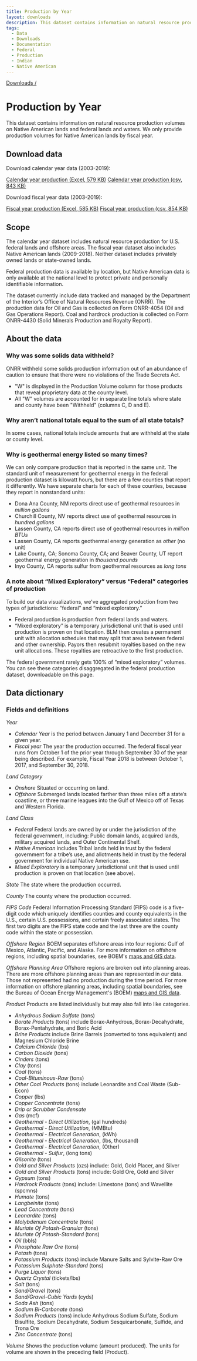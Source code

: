 ```yaml
---
title: Production by Year
layout: downloads
description: This dataset contains information on natural resource production volumes on Native American lands and federal lands and waters. We only provide production volumes for Native American lands by fiscal year.
tags:
  - Data
  - Downloads
  - Documentation
  - Federal
  - Production
  - Indian
  - Native American
---
```


[Downloads /](/downloads/)

# Production by Year

This dataset contains information on natural resource production volumes on Native American lands and federal lands and waters. We only provide production volumes for Native American lands by fiscal year.

## Download data

Download calendar year data (2003-2019):

[Calendar year production (Excel, 579 KB)](/downloads/production/calendar_year_production.xlsx)
[Calendar year production (csv, 843 KB)](/downloads/csv/production/calendar_year_production.csv)

Download fiscal year data (2003-2019):

[Fiscal year production (Excel, 585 KB)](/downloads/production/fiscal_year_production.xlsx)
[Fiscal year production (csv, 854 KB)](/downloads/csv/production/fiscal_year_production.csv)

## Scope

The calendar year dataset includes natural resource production for U.S. federal lands and offshore areas. The fiscal year dataset also includes Native American lands (2009-2018). Neither dataset includes privately owned lands or state-owned lands.

Federal production data is available by location, but Native American data is only available at the national level to protect private and personally identifiable information.

The dataset currently include data tracked and managed by the Department of the Interior’s Office of Natural Resources Revenue (ONRR). The production data for Oil and Gas is collected on Form ONRR-4054 (Oil and Gas Operations Report). Coal and hardrock production is collected on Form ONRR-4430 (Solid Minerals Production and Royalty Report).

## About the data

### Why was some solids data withheld?

ONRR <GlossaryTerm>withheld</GlossaryTerm> some solids production information out of an abundance of caution to ensure that there were no violations of the Trade Secrets Act.

* "W" is displayed in the Production Volume column for those products that reveal proprietary data at the county level.
* All "W" volumes are accounted for in separate line totals where state and county have been "Withheld" (columns C, D and E).

### Why aren’t national totals equal to the sum of all state totals?

In some cases, national totals include amounts that are withheld at the state or county level.

### Why is geothermal energy listed so many times?

We can only compare production that is reported in the same unit. The standard unit of measurement for geothermal energy in the federal production dataset is kilowatt hours, but there are a few counties that report it differently. We have separate charts for each of these counties, because they report in nonstandard units:

* Dona Ana County, NM reports direct use of geothermal resources in _million gallons_
* Churchill County, NV reports direct use of geothermal resources in _hundred gallons_
* Lassen County, CA reports direct use of geothermal resources in _million BTUs_
* Lassen County, CA reports geothermal energy generation as _other_ (no unit)
* Lake County, CA; Sonoma County, CA; and Beaver County, UT report geothermal energy generation in _thousand pounds_
* Inyo County, CA reports sulfur from geothermal resources as _long tons_

### A note about “Mixed Exploratory” versus “Federal” categories of production

To build our data visualizations, we've aggregated production from two types of jurisdictions: “federal” and “mixed exploratory.”

* Federal production is production from federal lands and waters.
* “Mixed exploratory” is a temporary jurisdictional unit that is used until production is proven on that location. BLM then creates a permanent unit with allocation schedules that may split that area between federal and other ownership. Payors then resubmit royalties based on the new unit allocations. These royalties are retroactive to the first production.

The federal government rarely gets 100% of “mixed exploratory” volumes. You can see these categories disaggregated in the federal production dataset, downloadable on this page.

## Data dictionary

### Fields and definitions

_Year_
* _Calendar Year_ is the period between January 1 and December 31 for a given year.
* _Fiscal year_ The year the production occurred. The federal fiscal year runs from October 1 of the prior year through September 30 of the year being described. For example, Fiscal Year 2018 is between October 1, 2017, and September 30, 2018.

_Land Category_
  * _Onshore_ Situated or occurring on land.
  * _Offshore_ Submerged lands located farther than three miles off a state’s coastline, or three marine leagues into the Gulf of Mexico off of Texas and Western Florida.

_Land Class_
  * _Federal_ Federal lands are owned by or under the jurisdiction of the federal government, including: Public domain lands, acquired lands, military acquired lands, and Outer Continental Shelf.
  * _Native American_ includes Tribal lands held in trust by the federal government for a tribe’s use, and allotments held in trust by the federal government for individual Native American use.
  * _Mixed Exploratory_ is a temporary jurisdictional unit that is used until production is proven on that location (see above).

_State_ The state where the production occurred.

_County_ The county where the production occurred.

_FIPS Code_ Federal Information Processing Standard (FIPS) code is a five-digit code which uniquely identifies counties and county equivalents in the U.S., certain U.S. possessions, and certain freely associated states. The first two digits are the FIPS state code and the last three are the county code within the state or possession.

_Offshore Region_ BOEM separates offshore areas into four regions: Gulf of Mexico, Atlantic, Pacific, and Alaska. For more information on offshore regions, including spatial boundaries, see BOEM's [maps and GIS data](http://www.boem.gov/Maps-and-GIS-Data/).

_Offshore Planning Area_ Offshore regions are broken out into planning areas. There are more offshore planning areas than are represented in our data. Those not represented had no production during the time period. For more information on offshore planning areas, including spatial boundaries, see the Bureau of Ocean Energy Management's (BOEM) [maps and GIS data](http://www.boem.gov/Maps-and-GIS-Data/).

_Product_ Products are listed individually but may also fall into like categories.
  * _Anhydrous Sodium Sulfate_ (tons)
  * _Borate Products_ (tons) include Borax-Anhydrous, Borax-Decahydrate, Borax-Pentahydrate, and Boric Acid
  * _Brine Products_ include Brine Barrels (converted to tons equivalent) and Magnesium Chloride Brine
  * _Calcium Chloride_ (lbs)
  * _Carbon Dioxide_ (tons)
  * _Cinders_ (tons)
  * _Clay_ (tons)
  * _Coal_ (tons)
  * _Coal-Bituminous-Raw_ (tons)
  * _Other Coal Products_ (tons) include Leonardite and Coal Waste (Sub-Econ)
  * _Copper_ (lbs)
  * _Copper Concentrate_ (tons)
  * _Drip or Scrubber Condensate_
  * _Gas_ (mcf)
  * _Geothermal - Direct Utilization_, (gal hundreds)
  * _Geothermal - Direct Utilization_, (MMBtu)
  * _Geothermal - Electrical Generation_, (kWh)
  * _Geothermal - Electrical Generation_, (lbs, thousand)
  * _Geothermal - Electrical Generation_, (Other)
  * _Geothermal - Sulfur_, (long tons)
  * _Gilsonite_ (tons)
  * _Gold and Silver Products_ (ozs) include: Gold, Gold Placer, and Silver
  * _Gold and Silver Products_ (tons) include: Gold Ore, Gold and Silver
  * _Gypsum_ (tons)
  * _Hardrock Products_ (tons) include: Limestone (tons) and Wavellite (spcmns)
  * _Humate_ (tons)
  * _Langbeinite_ (tons)
  * _Lead Concentrate_ (tons)
  * _Leonardite_ (tons)
  * _Molybdenum Concentrate_ (tons)
  * _Muriate Of Potash-Granular_ (tons)
  * _Muriate Of Potash-Standard_ (tons)
  * _Oil_ (bbls)
  * _Phosphate Raw Ore_ (tons)
  * _Potash_ (tons)
  * _Potassium Products_ (tons) include Manure Salts and Sylvite-Raw Ore
  * _Potassium Sulphate-Standard_ (tons)
  * _Purge Liquor_ (tons)
  * _Quartz Crystal_ (tickets/lbs)
  * _Salt_ (tons)
  * _Sand/Gravel_ (tons)
  * _Sand/Gravel-Cubic Yards_ (cyds)
  * _Soda Ash_ (tons)
  * _Sodium Bi-Carbonate_ (tons)
  * _Sodium Products_ (tons) include Anhydrous Sodium Sulfate, Sodium Bisulfite, Sodium Decahydrate, Sodium Sesquicarbonate, Sulfide, and Trona Ore
  * _Zinc Concentrate_ (tons)

_Volume_ Shows the production volume (amount produced). The units for volume are shown in the preceding field (Product).
